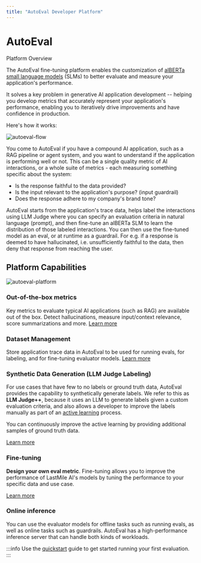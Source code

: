 ```yaml
---
title: "AutoEval Developer Platform"
---
```



# AutoEval

Platform Overview

The AutoEval fine-tuning platform enables the customization of [alBERTa small language models](/autoeval/models) (SLMs) to better evaluate and measure your application's performance.

It solves a key problem in generative AI application development -- helping you develop metrics that accurately represent your application's performance, enabling you to
iteratively drive improvements and have confidence in production.

Here's how it works:

![autoeval-flow](/img/autoeval_flow.png)

You come to AutoEval if you have a compound AI application, such as a RAG pipeline or agent system, and you want to understand if the application is performing well or not.
This can be a single quality metric of AI interactions, or a whole suite of metrics - each measuring something specific about the system:
* Is the response faithful to the data provided?
* Is the input relevant to the application's purpose? (input guardrail)
* Does the response adhere to my company's brand tone?

AutoEval starts from the application's trace data, helps label the interactions using LLM Judge where you can specify an evaluation criteria in natural language (prompt),
and then fine-tune an alBERTa SLM to learn the distribution of those labeled interactions. You can then use the fine-tuned model
as an eval, or at runtime as a guardrail. For e.g. if a response is deemed to have hallucinated, i.e. unsufficiently faithful to the data, then deny that response from reaching the user.

## Platform Capabilities

![autoeval-platform](https://andrew-dev-s3.s3.amazonaws.com/autoeval-platform.png)

### Out-of-the-box metrics
Key metrics to evaluate typical AI applications (such as RAG) are available out of the box. Detect hallucinations, measure input/context relevance, score summarizations and more.
[Learn more](/autoeval/metrics)

### Dataset Management
Store application trace data in AutoEval to be used for running evals, for labeling, and for fine-tuning evaluator models.
[Learn more](/autoeval/datasets)

### Synthetic Data Generation (LLM Judge Labeling)

For use cases that have few to no labels or ground truth data, AutoEval provides the capability to synthetically generate labels.
We refer to this as **LLM Judge++**, because it uses an LLM to generate labels given a custom evaluation criteria, and also allows a 
developer to improve the labels manually as part of an [active learning](https://en.wikipedia.org/wiki/Active_learning_(machine_learning)) process.

You can continuously improve the active learning by providing additional samples of ground truth data.

[Learn more](/autoeval/labeling)


### Fine-tuning
**Design your own eval metric**. Fine-tuning allows you to improve the performance of LastMile AI's models by tuning the performance to your specific data and use case. 

[Learn more](/autoeval/fine-tune)

### Online inference
You can use the evaluator models for offline tasks such as running evals, as well as online tasks such as guardrails.
AutoEval has a high-performance inference server that can handle both kinds of workloads.

:::info
Use the [quickstart](/quickstart) guide to get started running your first evaluation.
:::
